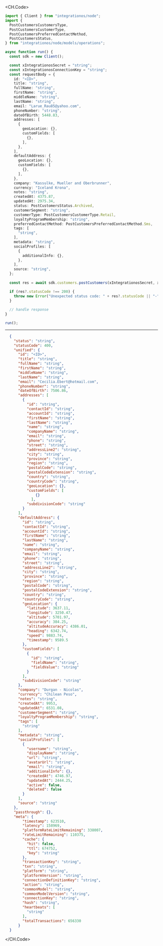 
<CH.Code>
```typescript PostCustomers.ts
import { Client } from "integrationos/node";
import {
  PostCustomersCustomersType,
  PostCustomersCustomerType,
  PostCustomersPreferredContactMethod,
  PostCustomersStatus,
} from "integrationos/node/models/operations";

async function run() {
  const sdk = new Client();

  const xIntegrationosSecret = "string";
  const xIntegrationosConnectionKey = "string";
  const requestBody = {
    id: "<ID>",
    title: "string",
    fullName: "string",
    firstName: "string",
    middleName: "string",
    lastName: "string",
    email: "Larue_Rau85@yahoo.com",
    phoneNumber: "string",
    dateOfBirth: 5448.83,
    addresses: [
      {
        geoLocation: {},
        customFields: [
          {},
        ],
      },
    ],
    defaultAddress: {
      geoLocation: {},
      customFields: [
        {},
      ],
    },
    company: "Kassulke, Mueller and Oberbrunner",
    currency: "Iceland Krona",
    notes: "string",
    createdAt: 4375.87,
    updatedAt: 2975.34,
    status: PostCustomersStatus.Archived,
    customerSegment: "string",
    customerType: PostCustomersCustomerType.Retail,
    loyaltyProgramMembership: "string",
    preferredContactMethod: PostCustomersPreferredContactMethod.Sms,
    tags: [
      "string",
    ],
    metadata: "string",
    socialProfiles: [
      {
        additionalInfo: {},
      },
    ],
    source: "string",
  };
  
  const res = await sdk.customers.postCustomers(xIntegrationosSecret, xIntegrationosConnectionKey, requestBody);

  if (res?.statusCode !== 200) {
    throw new Error("Unexpected status code: " + res?.statusCode || "-");
  }
  
  // handle response
}

run();
```
---

```json Example Response
  {
    "status": "string",
    "statusCode": 400,
    "unified": {
      "id": "<ID>",
      "title": "string",
      "fullName": "string",
      "firstName": "string",
      "middleName": "string",
      "lastName": "string",
      "email": "Cecilia.Ebert@hotmail.com",
      "phoneNumber": "string",
      "dateOfBirth": 7506.86,
      "addresses": [
        {
          "id": "string",
          "contactId": "string",
          "accountId": "string",
          "firstName": "string",
          "lastName": "string",
          "name": "string",
          "companyName": "string",
          "email": "string",
          "phone": "string",
          "street": "string",
          "addressLine2": "string",
          "city": "string",
          "province": "string",
          "region": "string",
          "postalCode": "string",
          "postalCodeExtension": "string",
          "country": "string",
          "countryCode": "string",
          "geoLocation": {},
          "customFields": [
              {}
            ],
          "subdivisionCode": "string"
        }
      ],
      "defaultAddress": {
        "id": "string",
        "contactId": "string",
        "accountId": "string",
        "firstName": "string",
        "lastName": "string",
        "name": "string",
        "companyName": "string",
        "email": "string",
        "phone": "string",
        "street": "string",
        "addressLine2": "string",
        "city": "string",
        "province": "string",
        "region": "string",
        "postalCode": "string",
        "postalCodeExtension": "string",
        "country": "string",
        "countryCode": "string",
        "geoLocation": {
          "latitude": 3637.11,
          "longitude": 3250.47,
          "altitude": 5701.97,
          "accuracy": 384.25,
          "altitudeAccuracy": 4386.01,
          "heading": 6342.74,
          "speed": 9883.74,
          "timestamp": 9589.5
        },
        "customFields": [
          {
            "id": "string",
            "fieldName": "string",
            "fieldValue": "string"
          }
        ],
        "subdivisionCode": "string"
      },
      "company": "Durgan - Nicolas",
      "currency": "Chilean Peso",
      "notes": "string",
      "createdAt": 9953,
      "updatedAt": 6531.08,
      "customerSegment": "string",
      "loyaltyProgramMembership": "string",
      "tags": [
        "string"
      ],
      "metadata": "string",
      "socialProfiles": [
        {
          "username": "string",
          "displayName": "string",
          "url": "string",
          "avatarUrl": "string",
          "email": "string",
          "additionalInfo": {},
          "createdAt": 4746.97,
          "updatedAt": 2444.25,
          "active": false,
          "deleted": false
        }
      ],
      "source": "string"
    },
    "passthrough": {},
    "meta": {
        "timestamp": 623510,
        "latency": 158969,
        "platformRateLimitRemaining": 338007,
        "rateLimitRemaining": 110375,
        "cache": {
          "hit": false,
          "ttl": 674752,
          "key": "string"
        },
        "transactionKey": "string",
        "txn": "string",
        "platform": "string",
        "platformVersion": "string",
        "connectionDefinitionKey": "string",
        "action": "string",
        "commonModel": "string",
        "commonModelVersion": "string",
        "connectionKey": "string",
        "hash": "string",
        "heartbeats": [
          "string"
        ],
        "totalTransactions": 656330
      }
  }
```
</CH.Code>
